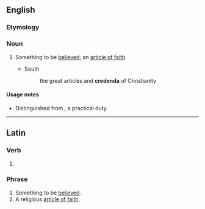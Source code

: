 ==English==

===Etymology===
{{bor|en|la|credendum}}

===Noun===
{{en-noun|credenda}}

# {{lb|en|theology}} Something to be [[believe]]d; an [[article of faith]].
#* South
#*: the great articles and '''credenda''' of Christianity

====Usage notes====
* Distinguished from {{m|en|agendum}}, a practical duty.

{{Webster 1913}}

----

==Latin==

===Verb===
{{head|la|verb form|head=crēdendum}}

# {{inflection of|la|crēdō||acc|gerund}}

===Phrase===
{{head|la|noun}}

# Something to be [[believed]].
# A religious [[article of faith]].